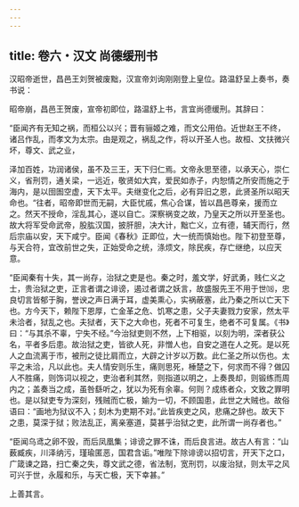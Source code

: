 ```yaml
---
---
---
```

title: 卷六・汉文 尚德缓刑书
---

汉昭帝逝世，昌邑王刘贺被废黜，汉宣帝刘询刚刚登上皇位。路温舒呈上奏书，奏书说：

昭帝崩，昌邑王贺废，宣帝初即位，路温舒上书，言宜尚德缓刑。其辞曰：

“臣闻齐有无知之祸，而桓公以兴；晋有骊姬之难，而文公用伯。近世赵王不终，诸吕作乱，而孝文为太宗。由是观之，祸乱之作，将以开圣人也。故桓、文扶微兴坏，尊文、武之业，

泽加百姓，功润诸侯，虽不及三王，天下归仁焉。文帝永思至德，以承天心，崇仁义，省刑罚，通关梁，一远近，敬贤如大宾，爱民如赤子，内恕情之所安而施之于海内，是以囹圄空虚，天下太平。夫继变化之后，必有异旧之恩，此贤圣所以昭天命也。“往者，昭帝即世而无嗣，大臣忧戚，焦心合谋，皆以昌邑尊亲，援而立之。然天不授命，淫乱其心，遂以自亡。深察祸变之故，乃皇天之所以开至圣也。故大将军受命武帝，股肱汉国，披肝胆，决大计，黜亡义，立有德，辅天而行，然后宗庙以安，天下咸宁。臣闻《春秋》正即位，大一统而慎始也。陛下初登至尊，与天合符，宜改前世之失，正始受命之统，涤烦文，除民疾，存亡继绝，以应天意。

“臣闻秦有十失，其一尚存，治狱之吏是也。秦之时，羞文学，好武勇，贱仁义之士，贵治狱之吏，正言者谓之诽谤，遏过者谓之妖言，故盛服先王不用于世⒅，忠良切言皆郁于胸，誉谀之声日满于耳，虚美熏心，实祸蔽塞，此乃秦之所以亡天下也。方今天下，赖陛下恩厚，亡金革之危、饥寒之患，父子夫妻戮力安家，然太平未洽者，狱乱之也。夫狱者，天下之大命也，死者不可复生，绝者不可复属。《书》曰：“与其杀不辜，宁失不经。”今治狱吏则不然，上下相驱，以刻为明，深者获公名，平者多后患。故治狱之吏，皆欲人死，非憎人也，自安之道在人之死。是以死人之血流离于市，被刑之徒比肩而立，大辟之计岁以万数。此仁圣之所以伤也。太平之未洽，凡以此也。夫人情安则乐生，痛则思死，棰楚之下，何求而不得？做囚人不胜痛，则饰词以视之，吏治者利其然，则指道以明之，上奏畏却，则锻练而周内之；盖奏当之成，虽咎繇听之，犹以为死有余辜。何则？成练者众，文致之罪明也。是以狱吏专为深刻，残贼而亡极，媮为一切，不顾国患，此世之大贼也。故俗语曰：“画地为狱议不入；刻木为吏期不对。”此皆疾吏之风，悲痛之辞也。故天下之患，莫深于狱；败法乱正，离亲塞道，莫甚乎治狱之吏，此所谓一尚存者也。”

“臣闻乌鸢之卵不毁，而后凤凰集；诽谤之罪不诛，而后良言进。故古人有言：“山薮臧疾，川泽纳污，瑾瑜匿恶，国君含诟。”唯陛下除诽谤以招切言，开天下之口，广箴谏之路，扫亡秦之失，尊文武之德，省法制，宽刑罚，以废治狱，则太平之风可兴于世，永履和乐，与天亡极，天下幸甚。”

上善其言。

